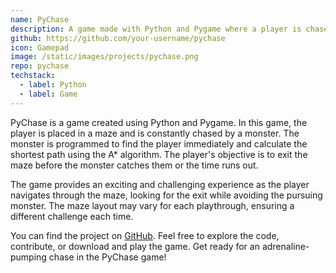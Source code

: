 ```yaml
---
name: PyChase
description: A game made with Python and Pygame where a player is chased by a monster in a maze.
github: https://github.com/your-username/pychase
icon: Gamepad
image: /static/images/projects/pychase.png
repo: pychase
techstack:
  - label: Python
  - label: Game
---
```


PyChase is a game created using Python and Pygame. In this game, the player is placed in a maze and is constantly chased by a monster. The monster is programmed to find the player immediately and calculate the shortest path using the A* algorithm. The player's objective is to exit the maze before the monster catches them or the time runs out.

The game provides an exciting and challenging experience as the player navigates through the maze, looking for the exit while avoiding the pursuing monster. The maze layout may vary for each playthrough, ensuring a different challenge each time.

You can find the project on [GitHub](https://github.com/your-username/pychase). Feel free to explore the code, contribute, or download and play the game. Get ready for an adrenaline-pumping chase in the PyChase game!